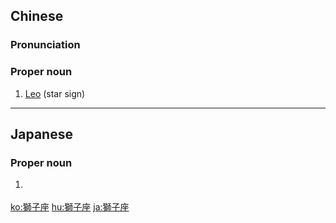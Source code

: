 {{also|狮子座}}
==Chinese==
{{zh-forms|s=狮子座|type=21}}

===Pronunciation===
{{zh-pron
|m=Shīzizuò
|c=si1 zi2 zo6
|cat=pn
}}

===Proper noun===
{{zh-proper noun}}

# [[Leo]] (star sign)

{{zh-cat|Constellations in the zodiac}}

----

==Japanese==
{{ja-kanjitab|し|し|ざ|yomi=o}}

===Proper noun===
{{ja-pos|proper|ししざ}}

# {{altspell|lang=ja|しし座||[[Leo]]}} {{gl|constellation}}

[[ko:獅子座]]
[[hu:獅子座]]
[[ja:獅子座]]
